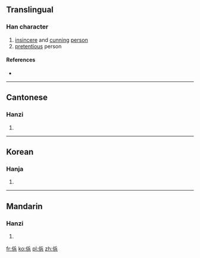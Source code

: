==Translingual==

===Han character===
{{Han char|rn=9|rad=人|as=07|sn=9|four=|canj=OOMC|ids=⿰亻兵}}

# [[insincere]] and [[cunning]] [[person]]
# [[pretentious]] person

====References====
* {{Han ref|kx=0105.220|hdz=10163.020|uh=345F|ud=13407}}

----

==Cantonese==

===Hanzi===
{{yue-hanzi|jyut=[[mang1]]|y=mang1}}

# {{defn|lang=yue|sort=人07}}
----

==Korean==

===Hanja===
{{ko-hanja|hangeul=팽|rv=paeng|mr=p'aeng|y=phayng|eumhun=거짓말하다|ehrv=geojinmalhada|ehmr=kŏjinmarhada|ehy=kecismalhata}}

# {{defn|lang=ko|sort=人07}}

----

==Mandarin==

===Hanzi===
{{cmn-hanzi|pin=[[běng]] ([[beng3]]), [[bó]] ([[bo2]]), [[pěng]] ([[peng3]])|wg=peng<sup>3</sup>, po<sup>2</sup>, p'eng<sup>3</sup>}}

# {{defn|lang=cmn|sort=人07}}

[[fr:㑟]]
[[ko:㑟]]
[[pl:㑟]]
[[zh:㑟]]